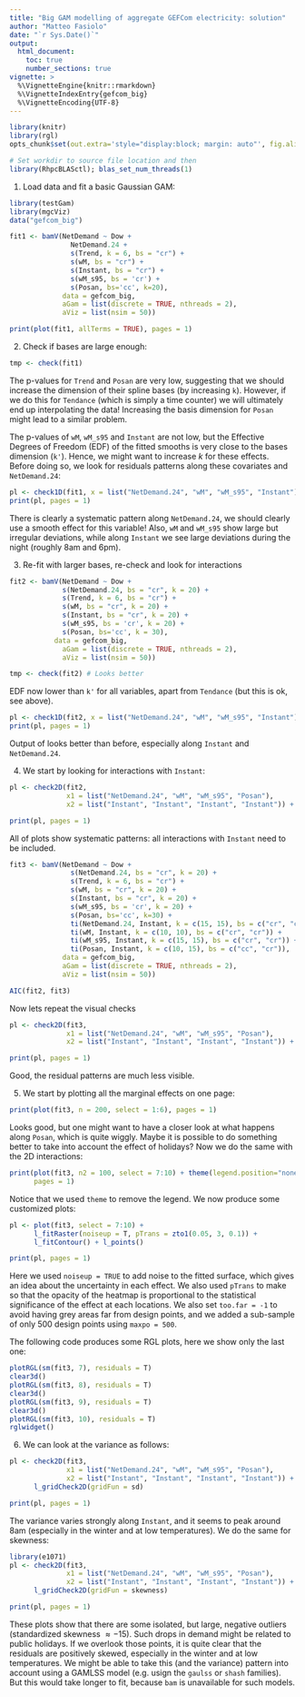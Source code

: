 ```yaml
---
title: "Big GAM modelling of aggregate GEFCom electricity: solution"
author: "Matteo Fasiolo"
date: "`r Sys.Date()`"
output: 
  html_document:
    toc: true
    number_sections: true
vignette: >
  %\VignetteEngine{knitr::rmarkdown}
  %\VignetteIndexEntry{gefcom_big}
  %\VignetteEncoding{UTF-8}
---
```

  
```r
library(knitr)
library(rgl)
opts_chunk$set(out.extra='style="display:block; margin: auto"', fig.align="center", tidy=FALSE)
```

```r
# Set workdir to source file location and then
library(RhpcBLASctl); blas_set_num_threads(1)
```

1) Load data and fit a basic Gaussian GAM:
```r
library(testGam)
library(mgcViz)
data("gefcom_big")

fit1 <- bamV(NetDemand ~ Dow +
               NetDemand.24 +
               s(Trend, k = 6, bs = "cr") + 
               s(wM, bs = "cr") + 
               s(Instant, bs = "cr") +
               s(wM_s95, bs = 'cr') + 
               s(Posan, bs='cc', k=20),
             data = gefcom_big, 
             aGam = list(discrete = TRUE, nthreads = 2), 
             aViz = list(nsim = 50))

print(plot(fit1, allTerms = TRUE), pages = 1)
```

2. Check if bases are large enough:
```r
tmp <- check(fit1) 
```
The p-values for `Trend` and `Posan` are very low, suggesting that we should increase the dimension of their spline bases (by increasing `k`). However, if we do this for `Tendance` (which is simply a time counter) we will ultimately end up interpolating the data! Increasing the basis dimension for `Posan` might lead to a similar problem.

The p-values of `wM`, `wM_s95` and `Instant` are not low, but the Effective Degrees of Freedom (EDF) of the fitted smooths is very close to the bases dimension (`k'`). Hence, we might want to increase $k$ for these effects. Before doing so, we look for residuals patterns along these covariates and `NetDemand.24`:
```r
pl <- check1D(fit1, x = list("NetDemand.24", "wM", "wM_s95", "Instant")) + l_gridCheck1D(n = 40)
print(pl, pages = 1)
```
There is clearly a systematic pattern along `NetDemand.24`, we should clearly use a smooth effect for this variable! Also, `wM` and `wM_s95` show large but irregular deviations,  while along `Instant` we see large deviations during the night (roughly 8am and 6pm).

3. Re-fit with larger bases, re-check and look for interactions
```r
fit2 <- bamV(NetDemand ~ Dow +
             s(NetDemand.24, bs = "cr", k = 20) +
             s(Trend, k = 6, bs = "cr") + 
             s(wM, bs = "cr", k = 20) + 
             s(Instant, bs = "cr", k = 20) +
             s(wM_s95, bs = 'cr', k = 20) + 
             s(Posan, bs='cc', k = 30),
           data = gefcom_big, 
             aGam = list(discrete = TRUE, nthreads = 2), 
             aViz = list(nsim = 50))

tmp <- check(fit2) # Looks better
```
EDF now lower than `k'` for all variables, apart from `Tendance` (but this is ok, see above).

```r
pl <- check1D(fit2, x = list("NetDemand.24", "wM", "wM_s95", "Instant")) + l_gridCheck1D(n = 40)
print(pl, pages = 1)
```

Output of \verb|check1D| looks better than before, especially along `Instant` and `NetDemand.24`.

4) We start by looking for interactions with `Instant`:
```r
pl <- check2D(fit2, 
              x1 = list("NetDemand.24", "wM", "wM_s95", "Posan"), 
              x2 = list("Instant", "Instant", "Instant", "Instant")) + l_gridCheck2D()

print(pl, pages = 1)
```

All of plots show systematic patterns: all interactions with `Instant` need to be included.

```r
fit3 <- bamV(NetDemand ~ Dow +
               s(NetDemand.24, bs = "cr", k = 20) +
               s(Trend, k = 6, bs = "cr") + 
               s(wM, bs = "cr", k = 20) + 
               s(Instant, bs = "cr", k = 20) +
               s(wM_s95, bs = 'cr', k = 20) + 
               s(Posan, bs='cc', k=30) +
               ti(NetDemand.24, Instant, k = c(15, 15), bs = c("cr", "cr")) +
               ti(wM, Instant, k = c(10, 10), bs = c("cr", "cr")) +
               ti(wM_s95, Instant, k = c(15, 15), bs = c("cr", "cr")) +
               ti(Posan, Instant, k = c(10, 15), bs = c("cc", "cr")),
             data = gefcom_big, 
             aGam = list(discrete = TRUE, nthreads = 2), 
             aViz = list(nsim = 50))

AIC(fit2, fit3)
```

Now lets repeat the visual checks
```r
pl <- check2D(fit3, 
              x1 = list("NetDemand.24", "wM", "wM_s95", "Posan"), 
              x2 = list("Instant", "Instant", "Instant", "Instant")) + l_gridCheck2D()

print(pl, pages = 1)
```

Good, the residual patterns are much less visible. 


5. We start by plotting all the marginal effects on one page:
```r
print(plot(fit3, n = 200, select = 1:6), pages = 1)
```

Looks good, but one might want to have a closer look at what happens along `Posan`, which is quite wiggly. Maybe it is possible to do something better to take into account the effect of holidays?  Now we do the same with the 2D interactions:
```r
print(plot(fit3, n2 = 100, select = 7:10) + theme(legend.position="none"), 
      pages = 1)
```

Notice that we used `theme` to remove the legend. We now produce some customized plots:
```r
pl <- plot(fit3, select = 7:10) + 
      l_fitRaster(noiseup = T, pTrans = zto1(0.05, 3, 0.1)) + 
      l_fitContour() + l_points() 

print(pl, pages = 1)
```

Here we used `noiseup = TRUE` to add noise to the fitted surface, which gives an idea about the uncertainty in each effect. We also used `pTrans` to make so that the opacity of the heatmap is proportional to the statistical significance of the effect at each locations. We also set `too.far = -1` to avoid having grey areas far from design points, and we added a sub-sample of only 500 design points using `maxpo = 500`.

The following code produces some RGL plots, here we show only the last one:
```r
plotRGL(sm(fit3, 7), residuals = T)
clear3d()
plotRGL(sm(fit3, 8), residuals = T)
clear3d()
plotRGL(sm(fit3, 9), residuals = T)
clear3d()
plotRGL(sm(fit3, 10), residuals = T)
rglwidget()
```

6. We can look at the variance as follows:
```r
pl <- check2D(fit3, 
              x1 = list("NetDemand.24", "wM", "wM_s95", "Posan"), 
              x2 = list("Instant", "Instant", "Instant", "Instant")) + 
      l_gridCheck2D(gridFun = sd)

print(pl, pages = 1)
```

The variance varies strongly along `Instant`, and it seems to peak around 8am (especially in the winter and at low temperatures). We do the same for skewness:
```r
library(e1071)
pl <- check2D(fit3, 
              x1 = list("NetDemand.24", "wM", "wM_s95", "Posan"), 
              x2 = list("Instant", "Instant", "Instant", "Instant")) + 
      l_gridCheck2D(gridFun = skewness)

print(pl, pages = 1)
```

These plots show that there are some isolated, but large, negative outliers (standardized skewness $\approx -15$). Such drops in demand might be related to public holidays. If we overlook those points, it is quite clear that the residuals are positively skewed, especially in the winter and at low temperatures. We might be able to take this (and the variance) pattern into account using a GAMLSS model (e.g. usign the `gaulss` or `shash` families). But this would take longer to fit, because `bam` is unavailable for such models.
